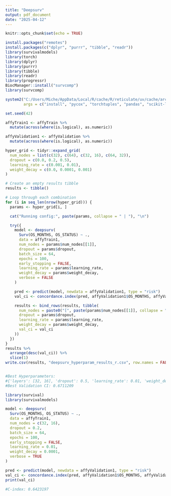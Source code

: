 ```yaml
---
title: "Deepsurv"
output: pdf_document
date: "2025-04-12"
---
```


```r
knitr::opts_chunk$set(echo = TRUE)
```

```r
install.packages("remotes")
install.packages(c("dplyr", "purrr", "tibble", "readr"))
library(survivalmodels)
library(torch)
library(dplyr)
library(purrr)
library(tibble)
library(readr)
library(progressr)
BiocManager::install("survcomp")
library(survcomp)

system2("C:/Users/Miche/AppData/Local/R/cache/R/reticulate/uv/cache/archive-v0/Kt4JZ5YltggosNPYx4RBG/Scripts/pip.exe",
        args = c("install", "pycox", "torchtuples", "pandas", "scikit-learn", "torch"))
```

```r
set.seed(42)

affyTrain1 <- affyTrain %>%
  mutate(across(where(is.logical), as.numeric))

affyValidation1 <- affyValidation %>%
  mutate(across(where(is.logical), as.numeric))

hyper_grid <- tidyr::expand_grid(
  num_nodes = list(c(32), c(64), c(32, 16), c(64, 32)),
  dropout = c(0.0, 0.2, 0.5),               
  learning_rate = c(0.001, 0.01),
  weight_decay = c(0.0, 0.0001, 0.001)        
)

# Create an empty results tibble
results <- tibble()

# Loop through each combination
for (i in seq_len(nrow(hyper_grid))) {
  params <- hyper_grid[i, ]

  cat("Running config:", paste(params, collapse = " | "), "\n")

  try({
    model <- deepsurv(
      Surv(OS_MONTHS, OS_STATUS) ~ .,
      data = affyTrain1,
      num_nodes = params$num_nodes[[1]],
      dropout = params$dropout,
      batch_size = 64,
      epochs = 100,
      early_stopping = FALSE,
      learning_rate = params$learning_rate,
      weight_decay = params$weight_decay,
      verbose = FALSE
    )

    pred <- predict(model, newdata = affyValidation1, type = "risk")
    val_ci <- concordance.index(pred, affyValidation1$OS_MONTHS, affyValidation1$OS_STATUS)$c.index

    results <- bind_rows(results, tibble(
      num_nodes = paste0("[", paste(params$num_nodes[[1]], collapse = ", "), "]"),
      dropout = params$dropout,
      learning_rate = params$learning_rate,
      weight_decay = params$weight_decay,
      val_ci = val_ci
    ))
  })
}
results %>%
  arrange(desc(val_ci)) %>%
  slice(1)
write.csv(results, "deepsurv_hyperparam_results_r.csv", row.names = FALSE)


#Best Hyperparameters:
#{'layers': [32, 16], 'dropout': 0.5, 'learning_rate': 0.01, 'weight_decay': 0.0001}
#Best Validation CI: 0.6711209
```

```r
library(survival)
library(survivalmodels)

model <- deepsurv(
  Surv(OS_MONTHS, OS_STATUS) ~ .,
  data = affyTrain1,
  num_nodes = c(32, 16),
  dropout = 0.2,
  batch_size = 64,
  epochs = 100,
  early_stopping = FALSE,
  learning_rate = 0.01,
  weight_decay = 0.0001,
  verbose = TRUE
)

pred <- predict(model, newdata = affyValidation1, type = "risk")
val_ci <- concordance.index(pred, affyValidation1$OS_MONTHS, affyValidation1$OS_STATUS)$c.index
print(val_ci)

#C-index: 0.6423197
```



